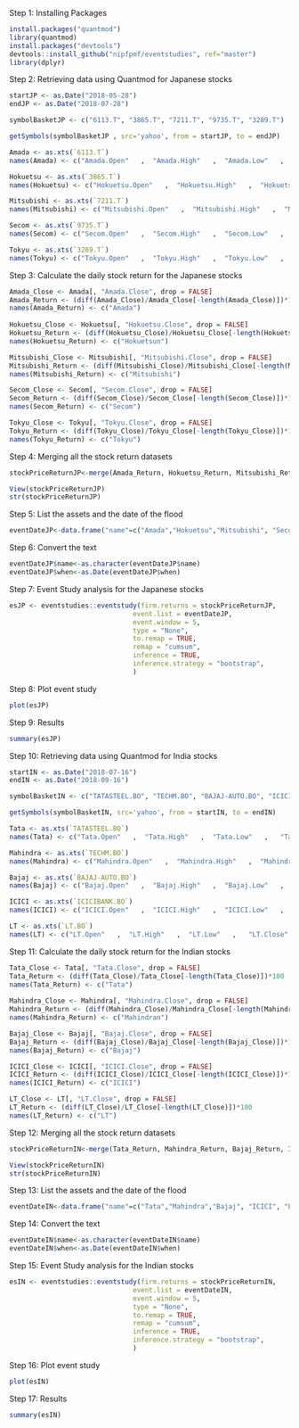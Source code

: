 Step 1: Installing Packages

```r
install.packages("quantmod")
library(quantmod)
install.packages("devtools")
devtools::install_github("nipfpmf/eventstudies", ref="master")
library(dplyr)
```

Step 2: Retrieving data using Quantmod for Japanese stocks

```r
startJP <- as.Date("2018-05-28")
endJP <- as.Date("2018-07-28")

symbolBasketJP <- c("6113.T", "3865.T", "7211.T", "9735.T", "3289.T")

getSymbols(symbolBasketJP , src='yahoo', from = startJP, to = endJP)

Amada <- as.xts(`6113.T`)
names(Amada) <- c("Amada.Open"   ,  "Amada.High"   ,  "Amada.Low"   ,   "Amada.Close"  , "Amada.Volume",  "Amada.Adjusted")

Hokuetsu <- as.xts(`3865.T`)
names(Hokuetsu) <- c("Hokuetsu.Open"   ,  "Hokuetsu.High"   ,  "Hokuetsu.Low"   ,   "Hokuetsu.Close"  ,  "Hokuetsu.Volume",  "Hokuetsu.Adjusted")

Mitsubishi <- as.xts(`7211.T`)
names(Mitsubishi) <- c("Mitsubishi.Open"   ,  "Mitsubishi.High"   ,  "Mitsubishi.Low"   ,   "Mitsubishi.Close"  ,  "Mitsubishi.Volume",  "Mitsubishi.Adjusted")

Secom <- as.xts(`9735.T`)
names(Secom) <- c("Secom.Open"   ,  "Secom.High"   ,  "Secom.Low"   ,   "Secom.Close"  ,  "Secom.Volume",  "Secom.Adjusted")

Tokyu <- as.xts(`3289.T`)
names(Tokyu) <- c("Tokyu.Open"   ,  "Tokyu.High"   ,  "Tokyu.Low"   ,   "Tokyu.Close"  ,  "Tokyu.Volume",  "Tokyu.Adjusted")
```

Step 3: Calculate the daily stock return for the Japanese stocks

```r
Amada_Close <- Amada[, "Amada.Close", drop = FALSE]
Amada_Return <- (diff(Amada_Close)/Amada_Close[-length(Amada_Close)])*100
names(Amada_Return) <- c("Amada")
  
Hokuetsu_Close <- Hokuetsu[, "Hokuetsu.Close", drop = FALSE]
Hokuetsu_Return <- (diff(Hokuetsu_Close)/Hokuetsu_Close[-length(Hokuetsu_Close)])*100
names(Hokuetsu_Return) <- c("Hokuetsun")

Mitsubishi_Close <- Mitsubishi[, "Mitsubishi.Close", drop = FALSE]
Mitsubishi_Return <- (diff(Mitsubishi_Close)/Mitsubishi_Close[-length(Mitsubishi_Close)])*100
names(Mitsubishi_Return) <- c("Mitsubishi")

Secom_Close <- Secom[, "Secom.Close", drop = FALSE]
Secom_Return <- (diff(Secom_Close)/Secom_Close[-length(Secom_Close)])*100
names(Secom_Return) <- c("Secom")

Tokyu_Close <- Tokyu[, "Tokyu.Close", drop = FALSE]
Tokyu_Return <- (diff(Tokyu_Close)/Tokyu_Close[-length(Tokyu_Close)])*100
names(Tokyu_Return) <- c("Tokyu")
```

Step 4: Merging all the stock return datasets

```r
stockPriceReturnJP<-merge(Amada_Return, Hokuetsu_Return, Mitsubishi_Return, Secom_Return, Tokyu_Return)

View(stockPriceReturnJP)
str(stockPriceReturnJP)
```

Step 5: List the assets and the date of the flood

```r
eventDateJP<-data.frame("name"=c("Amada","Hokuetsu","Mitsubishi", "Secom", "Tokyu"), "when"=c("2018-06-28","2018-06-28","2018-06-28","2018-06-28","2018-06-28"))
```

Step 6: Convert the text

```r
eventDateJP$name<-as.character(eventDateJP$name)
eventDateJP$when<-as.Date(eventDateJP$when)
```

Step 7: Event Study analysis for the Japanese stocks

```r
esJP <- eventstudies::eventstudy(firm.returns = stockPriceReturnJP,
                               event.list = eventDateJP,
                               event.window = 5,
                               type = "None",
                               to.remap = TRUE,
                               remap = "cumsum",
                               inference = TRUE,
                               inference.strategy = "bootstrap",
                               )
```

Step 8: Plot event study

```r
plot(esJP)
```

Step 9: Results

```r
summary(esJP)
```

Step 10: Retrieving data using Quantmod for India stocks

```r
startIN <- as.Date("2018-07-16")
endIN <- as.Date("2018-09-16")

symbolBasketIN <- c("TATASTEEL.BO", "TECHM.BO", "BAJAJ-AUTO.BO", "ICICIBANK.BO", "LT.BO")

getSymbols(symbolBasketIN, src='yahoo', from = startIN, to = endIN)

Tata <- as.xts(`TATASTEEL.BO`)
names(Tata) <- c("Tata.Open"   ,  "Tata.High"   ,  "Tata.Low"   ,   "Tata.Close"  ,  "Tata.Volume",  "Tata.Adjusted")

Mahindra <- as.xts(`TECHM.BO`)
names(Mahindra) <- c("Mahindra.Open"   ,  "Mahindra.High"   ,  "Mahindra.Low"   ,   "Mahindra.Close"  ,  "Mahindra.Volume",  "Mahindra.Adjusted")

Bajaj <- as.xts(`BAJAJ-AUTO.BO`)
names(Bajaj) <- c("Bajaj.Open"   ,  "Bajaj.High"   ,  "Bajaj.Low"   ,   "Bajaj.Close"  ,  "Bajaj.Volume",  "Bajaj.Adjusted")

ICICI <- as.xts(`ICICIBANK.BO`)
names(ICICI) <- c("ICICI.Open"   ,  "ICICI.High"   ,  "ICICI.Low"   ,   "ICICI.Close"  ,  "ICICI.Volume",  "ICICI.Adjusted")

LT <- as.xts(`LT.BO`)
names(LT) <- c("LT.Open"   ,  "LT.High"   ,  "LT.Low"   ,   "LT.Close"  ,  "LT.Volume",  "LT.Adjusted")
```

Step 11: Calculate the daily stock return for the Indian stocks

```r
Tata_Close <- Tata[, "Tata.Close", drop = FALSE]
Tata_Return <- (diff(Tata_Close)/Tata_Close[-length(Tata_Close)])*100
names(Tata_Return) <- c("Tata")
  
Mahindra_Close <- Mahindra[, "Mahindra.Close", drop = FALSE]
Mahindra_Return <- (diff(Mahindra_Close)/Mahindra_Close[-length(Mahindra_Close)])*100
names(Mahindra_Return) <- c("Mahindran")

Bajaj_Close <- Bajaj[, "Bajaj.Close", drop = FALSE]
Bajaj_Return <- (diff(Bajaj_Close)/Bajaj_Close[-length(Bajaj_Close)])*100
names(Bajaj_Return) <- c("Bajaj")

ICICI_Close <- ICICI[, "ICICI.Close", drop = FALSE]
ICICI_Return <- (diff(ICICI_Close)/ICICI_Close[-length(ICICI_Close)])*100
names(ICICI_Return) <- c("ICICI")

LT_Close <- LT[, "LT.Close", drop = FALSE]
LT_Return <- (diff(LT_Close)/LT_Close[-length(LT_Close)])*100
names(LT_Return) <- c("LT")
```

Step 12: Merging all the stock return datasets

```r
stockPriceReturnIN<-merge(Tata_Return, Mahindra_Return, Bajaj_Return, ICICI_Return, LT_Return)

View(stockPriceReturnIN)
str(stockPriceReturnIN)
```

Step 13: List the assets and the date of the flood

```r
eventDateIN<-data.frame("name"=c("Tata","Mahindra","Bajaj", "ICICI", "LT"), "when"=c("2018-08-16","2018-08-16","2018-08-16","2018-08-16","2018-08-16"))
```

Step 14: Convert the text

```r
eventDateIN$name<-as.character(eventDateIN$name)
eventDateIN$when<-as.Date(eventDateIN$when)
```

Step 15: Event Study analysis for the Indian stocks

```r
esIN <- eventstudies::eventstudy(firm.returns = stockPriceReturnIN,
                               event.list = eventDateIN,
                               event.window = 5,
                               type = "None",
                               to.remap = TRUE,
                               remap = "cumsum",
                               inference = TRUE,
                               inference.strategy = "bootstrap",
                               )
```

Step 16: Plot event study

```r
plot(esIN)
```

Step 17: Results

```r
summary(esIN)
```